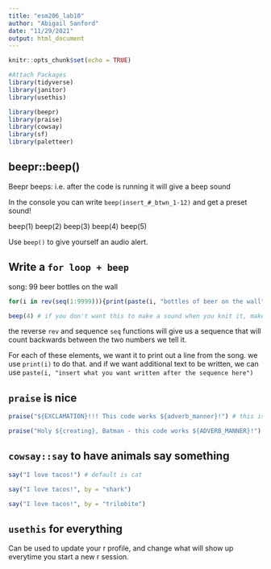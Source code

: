 ```yaml
---
title: "esm206_lab10"
author: "Abigail Sanford"
date: "11/29/2021"
output: html_document
---
```


```r
knitr::opts_chunk$set(echo = TRUE)

#Attach Packages
library(tidyverse)
library(janitor)
library(usethis)

library(beepr)
library(praise)
library(cowsay)
library(sf)
library(paletteer)
```

## beepr::beep()
Beepr beeps: i.e. after the code is running it will give a beep sound

In the console you can write `beep(insert_#_btwn_1-12)` and get a preset sound!

beep(1)
beep(2)
beep(3)
beep(4)
beep(5)

Use `beep()` to give yourself an audio alert.

## Write a `for loop + beep`

song: 99 beer bottles on the wall
```r
for(i in rev(seq(1:9999))){print(paste(i, "bottles of beer on the wall"))}

beep(4) # if you don't want this to make a sound when you knit it, make sure to do eval = FALSE in the setup
```


the reverse `rev` and sequence `seq` functions will give us a sequence that will count backwards between the two numbers we tell it.

For each of these elements, we want it to print out a line from the song. we use `print(i)` to do that. and if we want additional text to be written, we can use `paste(i, "insert what you want written after the sequence here")`


## `praise` is nice

```r
praise("${EXCLAMATION}!!! This code works ${adverb_manner}!") # this is case sensitive. So if its all in caps, then it will follow that caps in the output.

praise("Holy ${creating}, Batman - this code works ${ADVERB_MANNER}!")
```


## `cowsay::say` to have animals say something

```r
say("I love tacos!") # default is cat

say("I love tacos!", by = "shark")

say("I love tacos!", by = "trilobite")
```


## `usethis` for everything

Can be used to update your r profile, and change what will show up everytime you start a new r session.










